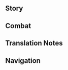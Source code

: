 {{CharacterTabs}}
{{LanguageTabs}}
==Story==
{{VO/Story
|character           = Yelan
|language            = zh
|language_s          = zh
|language_t          = zh-tw
|name_s              = 夜兰
|name_t              = 夜蘭

<!-- Hello -->
|vo_01_01_title_s    = 初次见面…
|vo_01_01_title_t    = 初次見面…
|vo_01_01_subtitle   = Hello
|vo_01_01_file       = VO_{language}{character} Hello.ogg
|vo_01_01_tx_s       = 你好，旅行者，叫我夜兰就好。我想你或许会需要我的帮助，我恰好也对你所拥有的情报感兴趣。总之，让我们友好相处，互帮互助吧。
|vo_01_01_tx_t       = {{MC|你|妳|mc=1}}好，旅行者，叫我夜蘭就好。我想{{MC|你|妳|mc=1}}或許會需要我的幫助，我恰好也對{{MC|你|妳|mc=1}}所擁有的情報感興趣。總之，讓我們友好相處，互幫互助吧。
|vo_01_01_rm_s       = Nǐhǎo, Lǚxíngzhě, jiào wǒ Yèlán jiù hǎo. Wǒ xiǎng nǐ huòxǔ huì xūyào wǒ de bāngzhù, wǒ qiàhǎo yě duì nǐ suǒ yōngyǒu de qíngbào gǎn xìngqù. Zǒngzhī, ràng wǒmen yǒuhǎo xiāngchǔ, hùbāng-hùzhù ba.
|vo_01_01_rm_t       = Nǐhǎo, Lǚxíngzhě, jiào wǒ Yèlán jiù hǎo. Wǒ xiǎng nǐ huòxǔ huì xūyào wǒ de bāngzhù, wǒ qiàhǎo yě duì nǐ suǒ yǒngyǒu de qíngbào gǎn xìngqù. Zǒngzhī, ràng wǒmen yǒuhǎo xiāngchǔ, hùbāng-hùzhù ba.

<!-- Chats -->
|vo_02_01_title_s    = 闲聊・线报
|vo_02_01_title_t    = 閒聊・線報
|vo_02_01_subtitle   = Chat: Tip-Off
|vo_02_01_file       = VO_{language}{character} Chat - Tip-Off.ogg
|vo_02_01_tx_s       = 线人来信了，嗯，看来又出现了新的变数。
|vo_02_01_tx_t       = 線人來信了，嗯，看來又出現了新的變數。
|vo_02_01_rm         = Xiànrén láixìnle, ǹg, kànlái yòu chūxiànle xīn de biànshù.
|vo_02_02_title_s    = 闲聊・翘班
|vo_02_02_title_t    = 閒聊・翹班
|vo_02_02_subtitle   = Chat: Truancy
|vo_02_02_file       = VO_{language}{character} Chat - Truancy.ogg
|vo_02_02_tx_s       = 点数不错，今天就继续翘班吧，等到状态好了，再去把活一次干完。
|vo_02_02_tx_t       = 點數不錯，今天就繼續翹班吧，等到狀態好了，再去把活一次幹完。
|vo_02_02_rm         = Diǎnshù búcuò, jīntiān jiù jìxù qiàobān ba, děngdào zhuàngtài hǎole, zài qù bǎ huó yīcì gànwán.
|vo_02_03_title_s    = 闲聊・身份
|vo_02_03_title_t    = 閒聊・身分
|vo_02_03_subtitle   = Chat: Identity
|vo_02_03_file       = VO_{language}{character} Chat - Identity.ogg
|vo_02_03_tx_s       = 在这世间行走，「身份」多一点才便利。需要我帮你捏造一些吗？
|vo_02_03_tx_t       = 在這世間行走，「身分」多一點才便利。需要我幫{{MC|你|妳|mc=1}}捏造一些嗎？
|vo_02_03_rm         = Zài zhè shìjiān xíngzǒu, "shēnfèn" duō yīdiǎn cái biànlì. Xūyào wǒ bāng nǐ niēzào yīxiē ma?

<!-- Weather -->
|vo_03_01_title_s    = 下雨的时候…
|vo_03_01_title_t    = 下雨的時候…
|vo_03_01_subtitle   = When It Rains
|vo_03_01_file       = VO_{language}{character} When It Rains.ogg
|vo_03_01_tx_s       = 又下雨了？真是麻烦啊…痕迹一旦被雨水冲刷干净，就需要不少时间来还原了…
|vo_03_01_tx_t       = 又下雨了？真是麻煩啊…痕跡一旦被雨水沖刷乾淨，就需要不少時間來還原了…
|vo_03_01_rm_s       = Yòu xiàyǔle? Zhēnshi máfan a... Hénjì yídàn bèi yǔshuǐ chōngshuā gānjìng, jiù xūyào bùshǎo shíjiān lái huányuánle...
|vo_03_01_rm_t       = Yòu xiàyǔle? Zhēnshi máfan a... Hénjī yídàn bèi yǔshuǐ chōngshuā gānjìng, jiù xūyào bùshǎo shíjiān lái huányuánle...
|vo_03_02_title_s    = 打雷的时候…
|vo_03_02_title_t    = 打雷的時候…
|vo_03_02_subtitle   = When Thunder Strikes
|vo_03_02_file       = VO_{language}{character} When Thunder Strikes.ogg
|vo_03_02_tx_s       = 在打雷时会感到害怕的，要么是纯真的孩子，要么是心虚之人。你应该两者都不算吧？
|vo_03_02_tx_t       = 在打雷時會感到害怕的，要嘛是純真的孩子，要嘛是心虛之人。{{MC|你|妳|mc=1}}應該兩者都不算吧？
|vo_03_02_rm_s       = Zài dǎléi shí huì gǎndào hàipà de, yàome shì chúnzhēn de háizi, yàome shì xīnxū zhī rén. Nǐ yīnggāi liǎng zhě dōu bù suàn ba?
|vo_03_02_rm_t       = Zài dǎléi shí huì gǎndào hàipà de, yàoma shì chúnzhēn de háizi, yàoma shì xīnxū zhī rén. Nǐ yīnggāi liǎngzhě dōu bùsuàn ba?
|vo_03_03_title_s    = 下雪的时候…
|vo_03_03_title_t    = 下雪的時候…
|vo_03_03_subtitle   = When It Snows
|vo_03_03_file       = VO_{language}{character} When It Snows.ogg
|vo_03_03_tx_s       = 有点冷嘛…不能把外套披在肩上了。
|vo_03_03_tx_t       = 有點冷嘛…不能把外套披在肩上了。
|vo_03_03_rm         = Yǒudiǎn lěng ma... Bùnéng bǎ wàitào pī zài jiānshàngle.
|vo_03_04_title_s    = 阳光很好…
|vo_03_04_title_t    = 陽光很好…
|vo_03_04_subtitle   = When the Sun Is Out
|vo_03_04_file       = VO_{language}{character} When the Sun Is Out.ogg
|vo_03_04_tx_s       = 刺眼的阳光，好烦人啊。这样一来，我可没法打盹了。
|vo_03_04_tx_t       = 刺眼的陽光，好煩人啊。這樣一來，我就無法打盹了。
|vo_03_04_rm         = Cìyǎn de yángguāng, hǎo fánrén a. Zhèyàng yī lái, wǒ kě méifǎ dǎdǔnle.
|vo_03_05_title_s    = 刮大风了…
|vo_03_05_title_t    = 颳大風了…
|vo_03_05_subtitle   = When the Wind Is Blowing
|vo_03_05_file       = VO_{language}{character} When the Wind Is Blowing.ogg
|vo_03_05_tx_s       = 风里传来了躁动不安的情绪…嗯…
|vo_03_05_tx_t       = 風裡傳來了躁動不安的情緒…嗯…
|vo_03_05_rm         = Fēng lǐ chuánláile zàodòng bù'ān de qíngxù... Ǹg...

<!-- Greetings -->
|vo_04_01_title_s    = 早上好…
|vo_04_01_title_t    = 早安…
|vo_04_01_subtitle   = Good Morning
|vo_04_01_file       = VO_{language}{character} Good Morning.ogg
|vo_04_01_tx_s       = …嗯~这么早？没有必要的工作时，我习惯中午起床。
|vo_04_01_tx_t       = …嗯~這麼早？沒有必要的工作時，我習慣中午起床。
|vo_04_01_rm         = ...Ǹg~ Zhème zǎo? Méiyǒu bìyào de gōngzuò shí, wǒ xíguàn zhōngwǔ qǐchuáng.
|vo_04_02_title_s    = 中午好…
|vo_04_02_title_t    = 午安…
|vo_04_02_subtitle   = Good Afternoon
|vo_04_02_file       = VO_{language}{character} Good Afternoon.ogg
|vo_04_02_tx_s       = 啊，有点困了，小睡一会儿吧，不用提醒我，到了工作时间，我自然会醒的。
|vo_04_02_tx_t       = 啊，有點睏了，小睡一會吧，不用提醒我，到了工作時間，我自然會醒的。
|vo_04_02_rm_s       = A, yǒudiǎn kùnle, xiǎo shuì yīhuǐr ba, bùyòng tíxíng wǒ, dàole gōngzuò shíjiān, wǒ zìrán huìxǐng de.
|vo_04_02_rm_t       = A, yǒudiǎn kùnle, xiǎo shuì yīhuǐ ba, bùyòng tíxíng wǒ, dàole gōngzuò shíjiān, wǒ zìrán huìxǐng de.
|vo_04_03_title_s    = 晚上好…
|vo_04_03_title_t    = 晚上好…
|vo_04_03_subtitle   = Good Evening
|vo_04_03_file       = VO_{language}{character} Good Evening.ogg
|vo_04_03_tx_s       = 晚上好啊，晚饭吃了吗？吃了点什么？啊…我就随口问问，不要太在意。
|vo_04_03_tx_t       = 晚上好啊，晚飯吃了嗎？吃了點什麼？啊…我就隨口問問，不要太在意。
|vo_04_03_rm         = Wǎnshànghǎo a, wǎnfàn chīle ma? Chīle diǎn shénme? A... Wǒ jiù suíkǒu wènwèn, bùyào tài zàiyì.
|vo_04_04_title_s    = 晚安…
|vo_04_04_title_t    = 晚安…
|vo_04_04_subtitle   = Good Night
|vo_04_04_file       = VO_{language}{character} Good Night.ogg
|vo_04_04_tx_s       = 把牛奶喝了，乖乖睡吧。嗯？你说你不是小孩子？呵呵…那就放在这里，喝不喝随便你了。我的话，一般会在后半夜入睡。万一你有讲梦话的习惯，我不能保证不把它们记下来哦。
|vo_04_04_tx_t       = 把牛奶喝了，乖乖睡吧。嗯？{{MC|你|妳|mc=1}}說{{MC|你|妳|mc=1}}不是小孩子？呵呵…那就放在這裡，喝不喝隨便{{MC|你|妳|mc=1}}。我的話，一般會在後半夜入睡。萬一{{MC|你|妳|mc=1}}有講夢話的習慣，我不能保證不把它們記下來哦。
|vo_04_04_rm_s       = Bǎ niúnǎi hēle, guāiguāi shuì ba. Ǹg? Nǐ shuō nǐ bùshì xiǎoháizi? Hēhē... Nà jiù fàng zài zhèlǐ, hēbuhē suíbiàn nǐle. Wǒ de huà, yībān huì zài hòubànyè rùshuì. Wànyī nǐ yǒu jiǎng mènghuà de xíguàn, wǒ bùnéng bǎozhèng bù bǎ tāmen jìxiàlái ó.
|vo_04_04_rm_t       = Bǎ niúnǎi hēle, guāiguāi shuì ba. Ǹg? Nǐ shuō nǐ bùshì xiǎoháizi? Hēhē... Nà jiù fàng zài zhèlǐ, hēbuhē suíbiàn nǐ. Wǒ de huà, yībān huì zài hòubànyè rùshuì. Wànyī nǐ yǒu jiǎng mènghuà de xíguàn, wǒ bùnéng bǎozhèng bù bǎ tāmen jìxiàlái ó.

<!-- About -->
|vo_05_01_title_s    = 关于夜兰自己・职责
|vo_05_01_title_t    = 關於夜蘭自己・職責
|vo_05_01_subtitle   = About {character}: Duties
|vo_05_01_file       = VO_{language}{character} About {character} - Duties.ogg
|vo_05_01_tx_s       = 七星对璃月各地的情况了如指掌，但总有一些情报需要通过特殊手段去收集。我算是这方面的行家，所以这类差事基本被我包揽了。
|vo_05_01_tx_t       = 七星對璃月各地的情況瞭若指掌，但總有一些情報需要透過特殊手段去收集。我算是這方面的行家，所以這類差事基本被我包攬了。
|vo_05_01_rm         = Qīxīng duì Líyuè gèdì de qíngkuàng liǎorúzhǐzhǎng, dàn zǒng yǒu yīxiē qíngbào xūyào tōngguò tèshū shǒuduàn qù shōují. Wǒ suànshì zhè fāngmiàn de hángjiā, suǒyǐ zhè lèi chāishì jīběn bèi wǒ bāolǎnle.
|vo_05_02_title_s    = 关于夜兰自己・传闻
|vo_05_02_title_t    = 關於夜蘭自己・傳聞
|vo_05_02_friendship = 4
|vo_05_02_subtitle   = About {character}: Rumors
|vo_05_02_file       = VO_{language}{character} About {character} - Rumors.ogg
|vo_05_02_tx_s       = 有人说，岩上茶室的现任老板是个一夜暴富的年轻商人；有人说，总务司有位体虚多病的高等雇员，隐居在城外；还有人说，不要接近涉密地区，会被蓝色的鬼魂缠上…当然，大多普通人完全没听说过「夜兰」这个名字。所以你把那些传闻当成笑话听就好。
|vo_05_02_tx_t       = 有人說，岩上茶室的現任老闆是個一夜暴富的年輕商人；有人說，總務司有位體虛多病的高等雇員，隱居在城外；還有人說，不要接近涉密地區，會被藍色的鬼魂纏上…當然，大多數普通人完全沒聽說過「夜蘭」這個名字。所以{{MC|你|妳|mc=1}}把那些傳聞當成笑話聽就好。
|vo_05_02_rm         = Yǒurén shuō, Yánshàng Cháshì de xiànrèn lǎobǎn shìgè yīyè bàofù de niánqīng shāngrén; yǒurén shuō, Zǒngwù-sī yǒu wèi tǐxū-duōbìng de gāoděng gùyuán, yǐnjū zài chéng wài; hái yǒurén shuō, bùyào jiējìn shèmì dìqū, huì bèi lánsè de guǐhún chán shàng... Dāngrán, dàduō pǔtōng rén wánquán méi tīngshuōguò "Yèlán" zhège míngzì. Suǒyǐ nǐ bǎ nàxiē chuánwén dàngchéng xiàohuà tīng jiù hǎo.

<!-- About Us -->
|vo_06_01_title_s    = 关于我们・关系
|vo_06_01_title_t    = 關於我們・關係
|vo_06_01_subtitle   = About Us: Relationship
|vo_06_01_file       = VO_{language}{character} About Us - Relationship.ogg
|vo_06_01_tx_s       = 嗯？你那是什么表情？跟我相处不用这么警惕，我啊，从来不算计自己认可的人。
|vo_06_01_tx_t       = 嗯？{{MC|你|妳|mc=1}}那是什麼表情？跟我相處不用這麼警惕。我啊，從來不算計自己認可的人。
|vo_06_01_rm         = Ǹg? Nǐ nà shì shénme biǎoqíng? Gēn wǒ xiāngchǔ bùyòng zhème jǐngtì, wǒ a, cónglái bu suànjì zìjǐ rènkě de rén.
|vo_06_02_title_s    = 关于我们・欺骗
|vo_06_02_title_t    = 關於我們・欺騙
|vo_06_02_friendship = 6
|vo_06_02_subtitle   = About Us: Deception
|vo_06_02_file       = VO_{language}{character} About Us - Deception.ogg
|vo_06_02_tx_s       = 别过分期待他人的「肺腑之言」，滑头鬼只会说你爱听的话；也别轻易迎接他人的目光，眼神最容易出卖一个人的情绪。我们怎么说都是朋友，要是你被人骗，我也会有种吃了哑巴亏的感觉呢。
|vo_06_02_tx_t       = 別過分期待他人的「肺腑之言」，狡猾者只會說{{MC|你|妳|mc=1}}愛聽的話；也別輕易迎接他人的目光，眼神最容易出賣一個人的情緒。我們怎麼說都是朋友，要是{{MC|你|妳|mc=1}}被人騙，我也會有種吃了啞巴虧的感覺呢。
|vo_06_02_rm_s       = Bié guòfèn qīdài tārén de "fèifǔzhīyán", huátóuguǐ zhǐ huì shuō nǐ ài tīng de huà; yě bié qīngyì yíngjiē tārén de mùguāng, yǎnshén zuì róngyì chūmài yīgè rén de qíngxù. Wǒmen zěnme shuō dōu shì péngyǒu, yàoshi nǐ bèi rén piàn, wǒ yě huì yǒu zhǒng chīle yǎbākuī de gǎnjué ne.
|vo_06_02_rm_t       = Bié guòfèn qídài tārén de "fèifǔzhīyán", jiǎohuázhě zhǐ huì shuō nǐ ài tīng de huà; yě bié qīngyì yíngjiē tārén de mùguāng, yǎnshén zuì róngyì chūmài yīgè rén de qíngxù. Wǒmen zěnme shuō dōu shì péngyǒu, yàoshi nǐ bèi rén piàn, wǒ yě huì yǒu zhǒng chīle yǎbākuī de gǎnjué ne.

<!-- Miscellany I -->
|vo_07_01_title_s    = 关于「神之眼」…
|vo_07_01_title_t    = 關於「神之眼」…
|vo_07_01_friendship = 4
|vo_07_01_subtitle   = About the [[Vision]]
|vo_07_01_file       = VO_{language}{character} About the Vision.ogg
|vo_07_01_tx_s       = 重要情报所在的地点，往往隐藏着致命的杀机，无论有多少可靠的部下，都无法彻底排除风险，足够破局的武力才是关键。我还算走运，至少在悟出这个道理后几天，就获得了「神之眼」。否则，站在这里和你聊天的…就是蓬头垢面的鬼魂了。
|vo_07_01_tx_t       = 重要情報所在的地點，往往隱藏著致命的殺機，無論有多少可靠的部下，都無法徹底排除風險，足夠破局的武力才是關鍵。我還算走運，至少在悟出這個道理後幾天，就獲得了「神之眼」。否則，站在這裡和{{MC|你|妳|mc=1}}聊天的…就是蓬頭垢面的鬼魂了。
|vo_07_01_rm_s       = Zhòngyào qíngbào suǒzài de dìdiǎn, wǎngwǎng yǐncángzhe zhìmìng de shājī, wúlùn yǒu duōshǎo kěkào de bùxià, dōu wúfǎ chèdǐ páichú fēngxiǎn, zúgòu pòjú de wǔlì cái shì guānjiàn. Wǒ hái suàn zǒuyùn, zhìshǎo zài wù chū zhège dàolǐ hòu jǐ tiān, jiù huòdéle "Shénzhīyǎn". Fǒuzé, zhàn zài zhèlǐ hé nǐ liáotiān de... jiùshì péngtóu-gòumiàn de guǐhúnle.
|vo_07_01_rm_t       = Zhòngyào qíngbào suǒzài de dìdiǎn, wǎngwǎng yǐncángzhe zhìmìng de shājī, wúlùn yǒu duōshǎo kěkào de bùxià, dōu wúfǎ chèdǐ páichú fēngxiǎn, zúgòu pòjú de wǔlì cái shì guānjiàn. Wǒ hái suàn zǒuyùn, zhìshǎo zài wù chū zhège dàolǐ hòu jǐ tiān, jiù huòdéle "Shénzhīyǎn". Fǒuzé, zhàn zài zhèlǐ hàn nǐ liáotiān de... jiùshì péngtóu-gòumiàn de guǐhúnle.
|vo_07_02_title_s    = 有什么想要分享・屏蔽噪音
|vo_07_02_title_t    = 有什麼想要分享・隔絕噪音
|vo_07_02_subtitle   = Anything to Share: Blocking Out Noise
|vo_07_02_file       = VO_{language}{character} Anything to Share - Blocking Out Noise.ogg
|vo_07_02_tx_s       = 仔细打磨鳅鳅宝玉后，可以将它当成耳塞，隔音效果很不错，哪怕有人在你耳边嘶声哀嚎，都不会打扰你的美梦。当然，希望你以后不必用到这种东西。
|vo_07_02_tx_t       = 仔細打磨鰍鰍寶玉後，可以將它當成耳塞，隔音效果很不錯，哪怕有人在{{MC|你|妳|mc=1}}耳邊嘶聲哀嚎，都不會打擾{{MC|你|妳|mc=1}}的美夢。當然，希望{{MC|你|妳|mc=1}}以後不必用到這種東西。
|vo_07_02_rm         = Zǐxì dǎmó Qiūqiū Bǎoyù hòu, kěyǐ jiāng tā dàngchéng ěrsāi, géyīn xiàoguǒ hěn bùcuò, nǎpà yǒurén zài nǐ ěrbiān sīshēng āiháo, dōu bùhuì dǎrǎo nǐ dì měimèng. Dāngrán, xīwàng nǐ yǐhòu bùbì yòng dào zhè zhǒng dōngxī.
|vo_07_03_title_s    = 有什么想要分享・幽奇腕阑
|vo_07_03_title_t    = 有什麼想要分享・幽奇腕闌
|vo_07_03_subtitle   = Anything to Share: Fascinating Bracelet
|vo_07_03_file       = VO_{language}{character} Anything to Share - Fascinating Bracelet.ogg
|vo_07_03_tx_s       = 右手的镯子？告诉你也无妨…它蕴含着我们家族的术法，能传递简单的信息。至于信息的含义，都隐藏在这蓝光中，只有我能看懂。
|vo_07_03_tx_t       = 右手的鐲子？告訴{{MC|你|妳|mc=1}}也無妨…它蘊含著我們家族的術法，能傳遞簡單的訊息。至於訊息的含義，都隱藏在這藍光中，只有我能看懂。
|vo_07_03_rm_s       = Yòushǒu de zhuózi? Gàosù nǐ yě wúfáng... Tā yùnhánzhe wǒmen jiāzú de shùfǎ, néng chuándì jiǎndān de xìnxī. Zhìyú xìnxī de hányì, dōu yǐncáng zài zhè lán'guāng zhōng, zhǐyǒu wǒ néng kàndǒng.
|vo_07_03_rm_t       = Yòushǒu de zhuózi? Gàosù nǐ yě wúfáng... Tā yùnhánzhe wǒmen jiāzú de shùfǎ, néng chuándì jiǎndān de xùnxí. Zhìyú xùnxí de hányì, dōu yǐncáng zài zhè lán'guāng zhōng, zhǐyǒu wǒ néng kàndǒng.
|vo_07_04_title_s    = 有什么想要分享・追踪目标
|vo_07_04_title_t    = 有什麼想要分享・追蹤目標
|vo_07_04_subtitle   = Anything to Share: Pursuing the Target
|vo_07_04_file       = VO_{language}{character} Anything to Share - Pursuing the Target.ogg
|vo_07_04_tx_s       = 在追踪目标时，我一般倾向于给对方施加心理压力。在试图摆脱我的过程中，他们会阵脚大乱、搬救兵、改变计划…直到把自己的老底都交待出来。呵…
|vo_07_04_tx_t       = 在追蹤目標時，我一般傾向於給對方施加心理壓力。在試圖擺脫我的過程中，他們會陣腳大亂、搬救兵、改變計畫…直到把自己的老底都交待出來。呵…
|vo_07_04_rm         = Zài zhuīzōng mùbiāo shí, wǒ yībān qīngxiàng yú gěi duìfāng shījiā xīnlǐ yālì. Zài shìtú bǎituō wǒ de guòchéng zhōng, tāmen huì zhènjiǎo-dàluàn, bān jiùbīng, gǎibiàn jìhuà... zhídào bǎ zìjǐ de lǎodǐ dōu jiāodài chūlái. Hē...
|vo_07_05_title_s    = 感兴趣的见闻…
|vo_07_05_title_t    = 感興趣的見聞…
|vo_07_05_subtitle   = Interesting Things
|vo_07_05_file       = VO_{language}{character} Interesting Things.ogg
|vo_07_05_tx_s       = 你了解盗宝鼬吗？它们的智力平平，但经过人为驯化后，也能熟练地重复偷盗，甚至开锁撬锁。多鲜活的例子啊&mdash;&mdash;只要方法得当，连动物都能作为趁手的棋子，勾心斗角的人们又何尝不是如此？
|vo_07_05_tx_t       = {{MC|你|妳|mc=1}}瞭解盜寶鼬嗎？牠們的智力平平，但經過人為馴化後，也能熟練地重複偷盜，甚至開鎖撬鎖。多鮮活的例子啊&mdash;&mdash;只要方法得當，連動物都能作為合適的棋子，勾心鬥角的人們又何嘗不是如此？
|vo_07_05_rm_s       = Nǐ liǎojiě Dàobǎo Yòu ma? Tāmen de zhìlì píngpíng, dàn jīngguò rénwéi xùnhuà hòu, yě néng shúliàn de chóngfù tōudào, shènzhì kāisuǒ qiàosuǒ. Duō xiānhuó de lìzi a{{lmdash}} Zhǐyào fāngfǎ dédàng, lián dòngwù dōu néng zuòwéi chènshǒu de qízǐ, gōuxīn-dòujiǎo de rénmen yòu hécháng bùshì rúcǐ?
|vo_07_05_rm_t       = Nǐ liǎojiě Dàobǎo Yòu ma? Tāmen de zhìlì píngpíng, dàn jīngguò rénwéi xùnhuà hòu, yě néng shóuliàn de chóngfù tōudào, shènzhì kāisuǒ qiàosuǒ. Duō xiānhuó de lìzi a{{lmdash}} Zhǐyào fāngfǎ dédàng, lián dòngwù dōu néng zuòwéi héshì de qízǐ, gōuxīn-dòujiǎo de rénmen yòu hécháng bùshì rúcǐ?

<!-- About Teammates -->
|vo_08_01_title_s    = 关于凝光・关系
|vo_08_01_title_t    = 關於凝光・關係
|vo_08_01_friendship = 4
|vo_08_01_subtitle   = About [[Ningguang]]: Relationship
|vo_08_01_file       = VO_{language}{character} About Ningguang - Relationship.ogg
|vo_08_01_tx_s       = 我跟凝光认识得早，那时她还不是七星，我们合作了一段时间。她能提前当上七星，说不定也有我的功劳。呵，谁知道呢？总之，现在这份工作是她推荐给我的。确实不错，很适合我。
|vo_08_01_tx_t       = 我跟凝光認識得早，那時她還不是七星，我們合作了一段時間。她能提前當上七星，說不定也有我的功勞。呵，誰知道呢？總之，現在這份工作是她推薦給我的。確實不錯，很適合我。
|vo_08_01_rm         = Wǒ gēn Níngguāng rènshí dé zǎo, nà shí tā hái bùshì Qīxīng, wǒmen hézuòle yīduàn shíjiān. Tā néng tíqián dāng shàng Qīxīng, shuōbudìng yěyǒu wǒ de gōngláo. Hē, shéi zhīdào ne? Zǒngzhī, xiànzài zhè fèn gōngzuò shì tā tuījiàn gěi wǒ de. Quèshí bùcuò, hěn shìhé wǒ.
|vo_08_02_title_s    = 关于凝光・期待
|vo_08_02_title_t    = 關於凝光・期待
|vo_08_02_friendship = 4
|vo_08_02_subtitle   = About Ningguang: Expectations
|vo_08_02_file       = VO_{language}{character} About Ningguang - Expectations.ogg
|vo_08_02_tx_s       = 凝光是个不错的合作对象。不过我平日在外行走，得注意身份。总务司雇员见到七星，难免要尊称一声大人了。
|vo_08_02_tx_t       = 凝光是個不錯的合作對象。不過我平日在外行走，得注意身分。總務司雇員見到七星，難免要尊稱一聲大人了。
|vo_08_02_rm         = Níngguāng shìgè bùcuò de hézuò duìxiàng. Bùguò wǒ píngrì zàiwài xíngzǒu, děi zhùyì shēnfèn. Zǒngwù-sī gùyuán jiàn dào Qīxīng, nánmiǎn yào zūnchēng yīshēng dàrénle.
|vo_08_03_title_s    = 关于甘雨…
|vo_08_03_title_t    = 關於甘雨…
|vo_08_03_friendship = 4
|vo_08_03_subtitle   = About [[Ganyu]]
|vo_08_03_file       = VO_{language}{character} About Ganyu.ogg
|vo_08_03_tx_s       = 那位秘书啊…我不可能像她那样，时刻不停地工作。何况她的效率同样无可挑剔。半仙的血统大概给了她不少便捷吧，不用睡觉也能保持精力。
|vo_08_03_tx_t       = 那位秘書啊…我不可能像她那樣，時刻不停地工作。何況她的效率同樣無可挑剔。半仙的血統大概給了她不少便捷吧，不用睡覺也能保持精力。
|vo_08_03_rm_s       = Nà wèi mìshū a... Wǒ bù kěnéng xiàng tā nàyàng, shíkè bùtíng de gōngzuò. Hékuàng tā de xiàolǜ tóngyàng wúkě tiāotì. Bànxiān de xuètǒng dàgài gěile tā bùshǎo biànjié ba, bùyòng shuìjiào yě néng bǎochí jīnglì.
|vo_08_03_rm_t       = Nà wèi mìshū a... Wǒ bù kěnéng xiàng tā nàyàng, shíkè bùtíng de gōngzuò. Hékuàng tā de xiàolǜ tóngyàng wúkě tiāotì. Bànxiān de xiětǒng dàgài gěile tā bùshǎo biànjié ba, bùyòng shuìjiào yě néng bǎochí jīnglì.
|vo_08_04_title_s    = 关于刻晴…
|vo_08_04_title_t    = 關於刻晴…
|vo_08_04_friendship = 4
|vo_08_04_subtitle   = About [[Keqing]]
|vo_08_04_file       = VO_{language}{character} About Keqing.ogg
|vo_08_04_tx_s       = 我不太喜欢把日程排得很满的人，他们没有给自己留下调整的余地，只要碰上意外，就会手忙脚乱，连累同僚。但「玉衡」不同，她总是有条不紊地办事，每次与她共事，都令我相当愉快。
|vo_08_04_tx_t       = 我不太喜歡把行程排得很滿的人，他們沒有給自己留下調整的餘地，只要碰上意外，就會手忙腳亂，連累同僚。但「玉衡」不同，她總是有條不紊地辦事，每次與她共事，都令我相當愉快。
|vo_08_04_rm         = Wǒ bù tài xǐhuān bǎ rìchéng pái de hěn mǎn de rén, tāmen méiyǒu gěi zìjǐ liú xià tiáozhěng de yúdì, zhǐyào pèng shàng yìwài, jiù huì shǒumáng-jiǎoluàn, liánlèi tóngliáo. Dàn "Yùhéng" bùtóng, tā zǒng shì yǒutiáobùwěn de bànshì, měicì yǔ tā gòngshì, dōu lìng wǒ xiāngdāng yúkuài.
|vo_08_05_title_s    = 关于烟绯…
|vo_08_05_title_t    = 關於煙緋…
|vo_08_05_friendship = 4
|vo_08_05_subtitle   = About [[Yanfei]]
|vo_08_05_file       = VO_{language}{character} About Yanfei.ogg
|vo_08_05_tx_s       = 烟绯啊，我还挺喜欢她的。不谈以前的交情，作为鼎鼎有名的律法咨询师，她是璃月港内诸多情报的交汇点。每次帮她搞定麻烦，我都能顺带收获珍贵的线索。但她似乎对我有些敬重过度了。
|vo_08_05_tx_t       = 煙緋啊，我還挺喜歡她的。不談以前的交情，作為鼎鼎有名的律法諮詢師，她是璃月港內諸多情報的交匯點。每次幫她搞定麻煩，我都能順帶收穫珍貴的線索。但她似乎對我有些敬重過度了。
|vo_08_05_rm         = Yānfēi a, wǒ hái tǐng xǐhuān tā de. Bù tán yǐqián de jiāoqing, zuòwéi dǐngdǐng-yǒumíng de lǜfǎ zīxún shī, tā shì Líyuè-gǎng nèi zhūduō qíngbào de jiāohuì diǎn. Měi cì bāng tā gǎodìng máfan, wǒ dōu néng shùndài shōuhuò zhēnguì de xiànsuǒ. Dàn tā sìhū duì wǒ yǒuxiē jìngzhòng guòdùle.
|vo_08_06_title_s    = 关于魈…
|vo_08_06_title_t    = 關於魈…
|vo_08_06_friendship = 4
|vo_08_06_subtitle   = About [[Xiao]]
|vo_08_06_file       = VO_{language}{character} About Xiao.ogg
|vo_08_06_tx_s       = 家族的长辈们曾说，要对「护法夜叉」保持最大的敬畏。据说我那疯疯癫癫的先祖路过望舒客栈时，都会少见地安分下来，想必是被他那驱除邪祟的威压给照顾了。但若是有一天，我有幸与那位「降魔大圣」并肩作战，我还是会以任务为重，不可能因为他的身份而有所顾忌。
|vo_08_06_tx_t       = 家族的長輩們曾說，要對「護法夜叉」保持最大的敬畏。據說我那瘋瘋癲癲的先祖路過望舒客棧時，都會少見地安分下來，想必是被他那驅除邪祟的威壓給照顧了。但若是有一天，我有幸與那位「降魔大聖」並肩作戰，我還是會以任務為重，不可能因為他的身分而有所顧忌。
|vo_08_06_rm         = Jiāzú de zhǎngbèimen céng shuō, yào duì "Hùfǎ Yèchā" bǎochí zuìdà de jìngwèi. Jùshuō wǒ nà fēngfēngdiāndiān de xiānzǔ lùguò Wàngshū Kèzhàn shí, dōu huì shǎojiàn de ānfèn xiàlái, xiǎngbì shì bèi tā nà qūchú xiésuì de wēiyā gěi zhàogùle. Dàn ruòshì yǒu yītiān, wǒ yǒuxìng yǔ nà wèi "Xiángmó Dàshèng" bìngjiān zuòzhàn, wǒ háishì huì yǐ rènwù wéi zhòng, bù kěnéng yīnwèi tā de shēnfèn ér yǒu suǒ gùjì.
|vo_08_07_title_s    = 关于香菱…
|vo_08_07_title_t    = 關於香菱…
|vo_08_07_friendship = 4
|vo_08_07_subtitle   = About [[Xiangling]]
|vo_08_07_file       = VO_{language}{character} About Xiangling.ogg
|vo_08_07_tx_s       = 香菱啊，讨人喜欢的小厨师，挑选食材的标准完全不输琉璃亭和新月轩。有时我会去她那里买些风干后的绝云椒椒。她似乎不理解我吃辣的方式，我也不想和她解释，这是家族的传统。
|vo_08_07_tx_t       = 香菱啊，討人喜歡的小廚師，挑選食材的標準完全不輸琉璃亭和新月軒。有時我會去她那裡買些風乾後的絕雲椒椒。她似乎不理解我吃辣的方式，我也不想和她解釋，這是家族的傳統。
|vo_08_07_rm_s       = Xiānglíng a, tǎo rén xǐhuān de xiǎo-chúshī, tiāoxuǎn shícái de biāozhǔn wánquán bù shū Liúlí-tíng hé Xīnyuè-xuān. Yǒushí wǒ huì qù tā nàlǐ mǎi xiē fēnggān hòu de Juéyún Jiāojiāo. Tā sìhū bù lǐjiě wǒ chī là de fāngshì, wǒ yě bùxiǎng hé tā jiěshì, zhè shì jiāzú de chuántǒng.
|vo_08_07_rm_t       = Xiānglíng a, tǎo rén xǐhuān de xiǎo-chúshī, tiāoxuǎn shícái de biāozhǔn wánquán bù shū Liúlí-tíng hàn Xīnyuè-xuān. Yǒushí wǒ huì qù tā nàlǐ mǎi xiē fēnggān hòu de Juéyún Jiāojiāo. Tā sìhū bù lǐjiě wǒ chī là de fāngshì, wǒ yě bùxiǎng hàn tā jiěshì, zhè shì jiāzú de chuántǒng.
|vo_08_08_title_s    = 关于行秋…
|vo_08_08_title_t    = 關於行秋…
|vo_08_08_friendship = 4
|vo_08_08_subtitle   = About [[Xingqiu]]
|vo_08_08_file       = VO_{language}{character} About Xingqiu.ogg
|vo_08_08_tx_s       = 我当然记得他，飞云商会家的小少爷。我经常和他们家来往。也许以后，他也会成为眼观六路的能人呢？
|vo_08_08_tx_t       = 我當然記得他，飛雲商會家的小少爺。我經常和他們家來往。也許以後，他也會成為眼觀六路的能人呢？
|vo_08_08_rm_s       = Wǒ dāngrán jìdé tā, Fēiyún Shānghuì jiā de xiǎo-shàoyé. Wǒ jīngcháng hé tāmen jiā láiwǎng. Yěxǔ yǐhòu, tā yě huì chéngwéi yǎnguān-liùlù de néngrén ne?
|vo_08_08_rm_t       = Wǒ dāngrán jìdé tā, Fēiyún Shānghuì jiā de xiǎo-shàoyé. Wǒ jīngcháng hàn tāmen jiā láiwǎng. Yěxǔ yǐhòu, tā yě huì chéngwéi yǎnguān-liùlù de néngrén ne?
|vo_08_09_title_s    = 关于达达利亚…
|vo_08_09_title_t    = 關於達達利亞…
|vo_08_09_friendship = 4
|vo_08_09_subtitle   = About [[Tartaglia]]
|vo_08_09_file       = VO_{language}{character} About Tartaglia.ogg
|vo_08_09_tx_s       = 那位愚人众的执行官？他在无意中给我带来了一些好处。我原本打算彻查「岩上茶室」的前任老板，但那位执行官下手更快，强硬地上门讨债，还公开了前任老板做的假账，让他获罪入狱。我也因此顺利接管了岩上茶室，得到了一个不错的据点。
|vo_08_09_tx_t       = 那位愚人眾的執行官？他在無意中給我帶來了一些好處。我原本打算徹查「岩上茶室」的前任老闆，但那位執行官下手更快，強硬地上門討債，還公開了前任老闆做的假帳，讓他獲罪入獄。我也因此順利接管了岩上茶室，得到了一個不錯的據點。
|vo_08_09_rm         = Nà wèi Yúrén-zhòng de Zhíxíngguān? Tā zài wúyì zhōng gěi wǒ dài láile yīxiē hǎochù. Wǒ yuánběn dǎsuàn chèchá "Yánshàng Cháshì" de qiánrèn lǎobǎn, dàn nà wèi Zhíxíngguān xiàshǒu gèng kuài, qiángyìng de shàngmén tǎozhài, hái gōngkāile qiánrèn lǎobǎn zuò de jiǎzhàng, ràng tā huòzuì rùyù. Wǒ yě yīncǐ shùnlì jiēguǎnle Yánshàng Cháshì, dédàole yīgè bùcuò de jùdiǎn.

<!-- More About -->
|vo_09_01_title_s    = 想要了解夜兰・其一
|vo_09_01_title_t    = 想要瞭解夜蘭・其一
|vo_09_01_subtitle   = More About {character}: I
|vo_09_01_file       = VO_{language}{character} More About {character} - 01.ogg
|vo_09_01_tx_s       = 愿意在你身上下注，是考虑到你身份特殊，应当能为我找来不少通往「真相」的线索。呵，今天带来什么消息了吗？
|vo_09_01_tx_t       = 願意在{{MC|你|妳|mc=1}}身上下注，是考慮到{{MC|你|妳|mc=1}}身分特殊，應該能為我找來不少通往「真相」的線索。呵，今天帶來什麼消息了嗎？
|vo_09_01_rm_s       = Yuànyì zài nǐ shēnshang xiàzhù, shì kǎolǜ dào nǐ shēnfèn tèshū, yīngdāng néng wéi wǒ zhǎo lái bùshǎo tōngwǎng "zhēnxiàng" de xiànsuǒ. Hē, jīntiān dài lái shénme xiāoxile ma?
|vo_09_01_rm_t       = Yuànyì zài nǐ shēnshang xiàzhù, shì kǎolǜ dào nǐ shēnfèn tèshū, yīnggāi néng wéi wǒ zhǎo lái bùshǎo tōngwǎng "zhēnxiàng" de xiànsuǒ. Hē, jīntiān dài lái shénme xiāoxíle ma?
|vo_09_02_title_s    = 想要了解夜兰・其二
|vo_09_02_title_t    = 想要瞭解夜蘭・其二
|vo_09_02_friendship = 3
|vo_09_02_subtitle   = More About {character}: II
|vo_09_02_file       = VO_{language}{character} More About {character} - 02.ogg
|vo_09_02_tx_s       = 交换情报讲究平等，和你讲些往事也无妨。托家族的福，我从千岩军的斥候那里学到了一些本事，挺早就入行了。虽然收集情报的过程会受到各种阻挠，但只要丢不掉性命，最后的赢家，总归是我…
|vo_09_02_tx_t       = 交換情報講究平等，和{{MC|你|妳|mc=1}}講些往事也無妨。托家族的福，我從千岩軍的斥候那裡學到了一些本事，挺早就入行了。雖然收集情報的過程會受到各種阻撓，但只要丟不掉性命，最後的贏家，總歸是我…
|vo_09_02_rm_s       = Jiāohuàn qíngbào jiǎngjiū píngděng, hé nǐ jiǎng xiē wǎngshì yě wúfáng. Tuō jiāzú de fú, wǒ cóng Qiānyán Jūn de chìhòu nàlǐ xuédàole yīxiē běnshì, tǐng zǎo jiù rùhángle. Suīrán shōují qíngbào de guòchéng huì shòudào gè zhǒng zǔnáo, dàn zhǐyào diūbudiào xìngmìng, zuìhòu de yíngjiā, zǒngguī shì wǒ...
|vo_09_02_rm_t       = Jiāohuàn qíngbào jiǎngjiù píngděng, hàn nǐ jiǎng xiē wǎngshì yě wúfáng. Tuō jiāzú de fú, wǒ cóng Qiānyán Jūn de chìhòu nàlǐ xuédàole yīxiē běnshì, tǐng zǎo jiù rùhángle. Suīrán shōují qíngbào de guòchéng huì shòudào gè zhǒng zǔnáo, dàn zhǐyào diūbudiào xìngmìng, zuìhòu de yíngjiā, zǒngguī shì wǒ...
|vo_09_03_title_s    = 想要了解夜兰・其三
|vo_09_03_title_t    = 想要瞭解夜蘭・其三
|vo_09_03_friendship = 4
|vo_09_03_subtitle   = More About {character}: III
|vo_09_03_file       = VO_{language}{character} More About {character} - 03.ogg
|vo_09_03_tx_s       = 线索是一环扣一环的，沿着它们不断追查到一切的根源，才算是个了结。为此，我有必要将耳目散布到各行各业去。在这个过程中，难免就要扮演各种角色。有些人形容我「一人千面」，这种说法，我就当成夸奖收下了。
|vo_09_03_tx_t       = 線索是一環扣一環的，沿著它們不斷追查到一切的根源，才算是個了結。為此，我有必要將耳目散佈到各行各業去。在這個過程中，難免就要扮演各種角色。有些人形容我「一人千面」，這種說法，我就當成誇獎收下了。
|vo_09_03_rm         = Xiànsuǒ shì yīhuán kòu yīhuán de, yánzhe tāmen bùduàn zhuīchá dào yīqiè de gēnyuán, cái suànshì gè liǎojié. Wèi cǐ, wǒ yǒu bìyào jiāng ěrmù sànbù dào gèháng-gèyè qù. Zài zhège guòchéng zhōng, nánmiǎn jiù yào bànyǎn gè zhǒng juésè. Yǒuxiē rén xíngróng wǒ "yīrén-qiānmiàn", zhè zhǒng shuōfǎ, wǒ jiù dàngchéng kuājiǎng shōuxiàle.
|vo_09_04_title_s    = 想要了解夜兰・其四
|vo_09_04_title_t    = 想要瞭解夜蘭・其四
|vo_09_04_friendship = 5
|vo_09_04_subtitle   = More About {character}: IV
|vo_09_04_file       = VO_{language}{character} More About {character} - 04.ogg
|vo_09_04_tx_s       = 有人告诫过我，贸然探查某些往事，有可能惹来杀身之祸。呵，我可不想停下，更不会因为别人的话就停下。哪怕无法改变事实，我也绝不能待在迷雾中。你呢？你的选择会是什么？
|vo_09_04_tx_t       = 有人告誡過我，貿然探查某些往事，有可能惹來殺身之禍。呵，我可不想停下，更不會因為別人的話就停下。哪怕無法改變事實，我也絕不能待在迷霧中。{{MC|你|妳|mc=1}}呢？{{MC|你|妳|mc=1}}的選擇會是什麼？
|vo_09_04_rm         = Yǒurén gàojièguò wǒ, màorán tànchá mǒu xiē wǎngshì, yǒu kěnéng rě lái shāshēn zhī huò. Hē, wǒ kě bùxiǎng tíngxià, gèng bùhuì yīnwèi biérén de huà jiù tíngxià. Nǎpà wúfǎ gǎibiàn shìshí, wǒ yě jué bùnéng dài zài míwù zhōng. Nǐ ne? Nǐ de xuǎnzé huì shì shénme?
|vo_09_05_title_s    = 想要了解夜兰・其五
|vo_09_05_title_t    = 想要瞭解夜蘭・其五
|vo_09_05_friendship = 6
|vo_09_05_subtitle   = More About {character}: V
|vo_09_05_file       = VO_{language}{character} More About {character} - 05.ogg
|vo_09_05_tx_s       = 说起来，你希望陪伴在你身边的我，是怎样的人？普通的合作对象？磨砺你的竞争对手？众多泛泛之交中的一位…还是说…重要的伙伴？依你的期望和态度，我可以「扮演」或「成为」他们中的任何人。
|vo_09_05_tx_t       = 說起來，{{MC|你|妳|mc=1}}希望陪伴在{{MC|你|妳|mc=1}}身邊的我，是怎樣的人？普通的合作對象？磨礪{{MC|你|妳|mc=1}}的競爭對手？眾多泛泛之交中的一位…還是說…重要的夥伴？依{{MC|你|妳|mc=1}}的期望和態度，我可以「扮演」或「成為」他們中的任何人。
|vo_09_05_rm_s       = Shuō qǐlái, nǐ xīwàng péibàn zài nǐ shēnbiān de wǒ, shì zěnyàng de rén? Pǔtōng de hézuò duìxiàng? Mólì nǐ de jìngzhēng duìshǒu? Zhòngduō fànfàn zhī jiāo zhōng de yī wèi... háishì shuō... zhòngyào de huǒbàn? Yī nǐ de qīwàng hé tàidù, wǒ kěyǐ "bànyǎn" huò "chéngwéi" tāmen zhōng de rènhé rén.
|vo_09_05_rm_t       = Shuō qǐlái, nǐ xīwàng péibàn zài nǐ shēnbiān de wǒ, shì zěnyàng de rén? Pǔtōng de hézuò duìxiàng? Mólì nǐ de jìngzhēng duìshǒu? Zhòngduō fànfàn zhī jiāo zhōng de yī wèi... háishì shuō... zhòngyào de huǒbàn? Yī nǐ de qíwàng hàn tàidù, wǒ kěyǐ "bànyǎn" huò "chéngwéi" tāmen zhōng de rènhé rén.

<!-- Miscellany II -->
|vo_10_01_title_s    = 夜兰的爱好…
|vo_10_01_title_t    = 夜蘭的愛好…
|vo_10_01_subtitle   = {character}'s Hobbies
|vo_10_01_file       = VO_{language}{character} Hobbies.ogg
|vo_10_01_tx_s       = 闲暇之时，我会随机安排生活。方法很简单：列一张清单，投骰子来决定接下来要做的事。这种消遣能带来意想不到的乐趣，还能让我拓宽思维的边界，对于我的本职工作而言，也算有不小的帮助。
|vo_10_01_tx_t       = 閒暇之時，我會隨機安排生活。方法很簡單：列一張清單，擲骰子來決定接下來要做的事。這種消遣能帶來意想不到的樂趣，還能讓我拓寬思維的邊界，對於我的本職工作而言，也算有不小的幫助。
|vo_10_01_rm         = Xiánxiá zhī shí, wǒ huì suíjī ānpái shēnghuó. Fāngfǎ hěn jiǎndān: liè yī zhāng qīngdān, tóu tóuzi lái juédìng jiēxiàlái yào zuò de shì. Zhè zhǒng xiāoqiǎn néng dài lái yìxiǎngbudào de lèqù, hái néng ràng wǒ tàkuān sīwéi de biānjiè, duìyú wǒ de běnzhí gōngzuò ér yán, yě suàn yǒu bù xiǎo de bāngzhù.
|vo_10_02_title_s    = 夜兰的烦恼…
|vo_10_02_title_t    = 夜蘭的煩惱…
|vo_10_02_subtitle   = {character}'s Troubles
|vo_10_02_file       = VO_{language}{character} Troubles.ogg
|vo_10_02_tx_s       = 相较于一些武人，我的体能其实不算太好，这是家族遗传的毛病。处理某些不能怠慢的工作前，我会调整作息，积蓄精力，争取一次完事收工。除此之外的时间里，我会尽量保持悠哉的节奏。所以，体力活我会谢绝的。
|vo_10_02_tx_t       = 相較於一些武人，我的體能其實不算太好，這是家族遺傳的毛病。處理某些不能怠慢的工作前，我會調整作息，積蓄精力，爭取一次完事收工。除此之外的時間裡，我會盡量保持悠哉的節奏。所以，體力活我會謝絕的。
|vo_10_02_rm_s       = Xiāngjiào yú yīxiē wǔrén, wǒ de tǐnéng qíshí bù suàn tài hǎo, zhè shì jiāzú yíchuán de máobìng. Chǔlǐ mǒu xiē bùnéng dàimàn de gōngzuò qián, wǒ huì tiáozhěng zuòxī, jīxù jīnglì, zhēngqǔ yīcì wánshì shōugōng. Chúcǐzhīwài de shíjiān lǐ, wǒ huì jǐnliàng bǎochí yōuzāi de jiézòu. Suǒyǐ, tǐlìhuó wǒ huì xièjué de.
|vo_10_02_rm_t       = Xiāngjiào yú yīxiē wǔrén, wǒ de tǐnéng qíshí bù suàn tài hǎo, zhè shì jiāzú yíchuán de máobìng. Chǔlǐ mǒu xiē bùnéng dàimàn de gōngzuò qián, wǒ huì tiáozhěng zuòxí, jīxù jīnglì, zhēngqǔ yīcì wánshì shōugōng. Chúcǐzhīwài de shíjiān lǐ, wǒ huì jìnliàng bǎochí yōuzāi de jiézòu. Suǒyǐ, tǐlìhuó wǒ huì xièjué de.
|vo_10_03_title_s    = 喜欢的食物…
|vo_10_03_title_t    = 喜歡的食物…
|vo_10_03_subtitle   = Favorite Food
|vo_10_03_file       = VO_{language}{character} Favorite Food.ogg
|vo_10_03_tx_s       = 将风干后的绝云椒椒和琉璃袋的花蕊一同研磨成粉，均匀混合在云来白毫之中，沏一壶酽茶，它馥郁的香气必定会让你沉醉。相比咖啡和烈酒，我更偏好这种回味悠长的饮品。
|vo_10_03_tx_t       = 將風乾後的絕雲椒椒和琉璃袋的花蕊一同研磨成粉，均勻混合在雲來白毫之中，沏一壺釅茶，它馥郁的香氣必定會讓{{MC|你|妳|mc=1}}沉醉。相比咖啡和烈酒，我更偏好這種回味悠長的飲品。
|vo_10_03_rm_s       = Jiāng fēnggān hòu de Juéyún Jiāojiāo hé Liúlí-dài de huāruǐ yītóng yánmó chéng fěn, jūnyún hùnhé zài Yúnlái Báiháo zhī zhōng, qī yī hú yànchá, tā fùyù de xiāngqì bìdìng huì ràng nǐ chénzuì. Xiāngbǐ kāfēi hé lièjiǔ, wǒ gèng piānhào zhè zhǒng huíwèi yōucháng de yǐnpǐn.
|vo_10_03_rm_t       = Jiāng fēnggān hòu de Juéyún Jiāojiāo hàn Liúlí-dài de huāruǐ yītóng yánmó chéng fěn, jūnyún hùnhé zài Yúnlái Báiháo zhī zhōng, qī yī hú yànchá, tā fùyù de xiāngqì bìdìng huì ràng nǐ chénzuì. Xiāngbǐ kāfēi hàn lièjiǔ, wǒ gèng piānhào zhè zhǒng huíwèi yōucháng de yǐnpǐn.
|vo_10_04_title_s    = 讨厌的食物…
|vo_10_04_title_t    = 討厭的食物…
|vo_10_04_subtitle   = Least Favorite Food
|vo_10_04_file       = VO_{language}{character} Least Favorite Food.ogg
|vo_10_04_tx_s       = 对于甜食，可得保持警惕啊。那种强烈的满足感…会削弱人的意志力，让人放松警惕。只要吃过几次，就有可能上瘾。长期吃甜食的人，或许会在不知不觉中变得迟钝吧。
|vo_10_04_tx_t       = 對於甜食，可得保持警惕啊。那種強烈的滿足感…會削弱人的意志力，讓人放鬆警惕。只要吃過幾次，就有可能上癮。長期吃甜食的人，或許會在不知不覺中變得遲鈍吧。
|vo_10_04_rm_s       = Duìyú tiánshí, kě děi bǎochí jǐngtì a. Nà zhǒng qiángliè de mǎnzúgǎn... huì xuēruò rén de yìzhì lì, ràng rén fàngsōng jǐngtì. Zhǐyào chīguò jǐ cì, jiù yǒu kěnéng shàngyǐn. Chángqī chī tiánshí de rén, huòxǔ huì zài bùzhī-bùjué zhōng biàn dé chídùn ba.
|vo_10_04_rm_t       = Duìyú tiánshí, kě děi bǎochí jǐngtì a. Nà zhǒng qiángliè de mǎnzúgǎn... huì xuèruò rén de yìzhì lì, ràng rén fàngsōng jǐngtì. Zhǐyào chīguò jǐ cì, jiù yǒu kěnéng shàngyǐn. Chángqí chī tiánshí de rén, huòxǔ huì zài bùzhī-bùjué zhōng biàn dé chídùn ba.

<!-- Receiving a Gift -->
|vo_11_01_title_s    = 收到赠礼・其一
|vo_11_01_title_t    = 收到贈禮・其一
|vo_11_01_subtitle   = Receiving a Gift: I
|vo_11_01_file       = VO_{language}{character} Receiving a Gift - 01.ogg
|vo_11_01_tx_s       = 嗯，手艺不错，差点就要被你贿赂成功了。
|vo_11_01_tx_t       = 嗯，手藝不錯，差點就要被 {{MC|你|妳|mc=1}}賄賂成功了。
|vo_11_01_rm         =  Ng, shǒuyì bùcuò, chàdiǎn jiù yào bèi nǐ huìlù chénggōngle.
|vo_11_02_title_s    = 收到赠礼・其二
|vo_11_02_title_t    = 收到贈禮・其二
|vo_11_02_subtitle   = Receiving a Gift: II
|vo_11_02_file       = VO_{language}{character} Receiving a Gift - 02.ogg
|vo_11_02_tx_s       = 吃惯辣味之后，其他菜总觉得不够劲。没办法啊。
|vo_11_02_tx_t       = 吃慣辣味之後，其他菜總覺得不夠勁。沒辦法啊。
|vo_11_02_rm         = Chīguàn làwèi zhī hòu, qítā cài zǒng juéde bùgòujìn. Méi bànfǎ a.
|vo_11_03_title_s    = 收到赠礼・其三
|vo_11_03_title_t    = 收到贈禮・其三
|vo_11_03_subtitle   = Receiving a Gift: III
|vo_11_03_file       = VO_{language}{character} Receiving a Gift - 03.ogg
|vo_11_03_tx_s       = 投个骰子吧？点数比我小的话…就你来吃？
|vo_11_03_tx_t       = 投個骰子吧？點數比我小的話…就 {{MC|你|妳|mc=1}}來吃？
|vo_11_03_rm         = Tóu gè tóuzi ba? Diǎnshù bǐ wǒ xiǎo dehuà... Jiù nǐ láichī?

<!-- Birthday -->
|vo_12_01_title_s    = 生日…
|vo_12_01_title_t    = 生日…
|vo_12_01_subtitle   = Birthday
|vo_12_01_file       = VO_{language}{character} Birthday.ogg
|vo_12_01_tx_s       = 要是在这种日子里，我还警告你「别因为庆祝而松懈，会被人趁机暗算」，可就太不解风情了。总之，今天你可以尽情放松。来「岩上茶室」坐坐，尝尝我为你特意准备的点心吧？当然，点心不甜，只是微微辣。
|vo_12_01_tx_t       = 要是在這種日子裡，我還警告{{MC|你|妳|mc=1}}「別因為慶祝而鬆懈，會被人趁機暗算」，可就太不解風情了。總之，今天{{MC|你|妳|mc=1}}可以盡情放鬆。來「岩上茶室」坐坐，嚐嚐我為{{MC|你|妳|mc=1}}特意準備的點心吧？當然，點心不甜，只是微微辣。
|vo_12_01_rm_s       = Yàoshi zài zhè zhǒng rìzi lǐ, wǒ hái jǐnggào nǐ "Bié yīnwèi qìngzhù ér sōngxiè, huì bèi rén chènjī ànsuàn", kě jiù tài bù jiě fēngqíngle. Zǒngzhī, jīntiān nǐ kěyǐ jìnqíng fàngsōng. Lái "Yánshàng Cháshì" zuòzuò, chángcháng wǒ wèi nǐ tèyì zhǔnbèi de diǎnxīn ba? Dāngrán, diǎnxīn bù tián, zhǐshì wēiwēi là.
|vo_12_01_rm_t       = Yàoshi zài zhè zhǒng rìzi lǐ, wǒ hái jǐnggào nǐ "Bié yīnwèi qìngzhù ér sōngxiè, huì bèi rén chènjī ànsuàn", kě jiù tài bù jiě fēngqíngle. Zǒngzhī, jīntiān nǐ kěyǐ jìnqíng fàngsōng. Lái "Yánshàng Cháshì" zuòzuò, chángcháng wǒ wèi nǐ tèyì zhǔnbèi de diǎnxīn ba? Dāngrán, diǎnxīn bù tián, zhǐshì wéiwéi là.

<!-- Feelings About Ascension -->
|vo_13_01_title_s    = 突破的感受・起
|vo_13_01_title_t    = 突破的感受・起
|vo_13_01_ascension  = 1
|vo_13_01_subtitle   = Feelings About Ascension: Intro
|vo_13_01_file       = VO_{language}{character} Feelings About Ascension -  01.ogg
|vo_13_01_tx_s       = 在我的工作中，战斗技巧从来不可或缺。
|vo_13_01_tx_t       = 在我的工作中，戰鬥技巧從來不可或缺。
|vo_13_01_rm         = Zài wǒ de gōngzuò zhōng, zhàndòu jìqiǎo cónglái bukěhuòquē.
|vo_13_02_title_s    = 突破的感受・承
|vo_13_02_title_t    = 突破的感受・承
|vo_13_02_ascension  = 2
|vo_13_02_subtitle   = Feelings About Ascension: Building Up
|vo_13_02_file       = VO_{language}{character} Feelings About Ascension -  02.ogg
|vo_13_02_tx_s       = 唯有在必要时刻快准狠地出手，才能揭露某些谎言，排除沿途的干扰。
|vo_13_02_tx_t       = 唯有在必要時刻快準狠地出手，才能揭露某些謊言，排除沿途的干擾。
|vo_13_02_rm         = Wéiyǒu zài bìyào shíkè kuàizhǔnhěn de chūshǒu, cáinéng jiēlù mǒu xiē huǎngyán, páichú yántú de gānrǎo.
|vo_13_03_title_s    = 突破的感受・转
|vo_13_03_title_t    = 突破的感受・轉
|vo_13_03_ascension  = 4
|vo_13_03_subtitle   = Feelings About Ascension: Climax
|vo_13_03_file       = VO_{language}{character} Feelings About Ascension -  03.ogg
|vo_13_03_tx_s       = 探索「真相」听来简单，实则需要长期咬住线索的毅力，还有深入险境的实力。
|vo_13_03_tx_t       = 探索「真相」聽來簡單，實則需要長期咬住線索的毅力，還有能夠深入險境的實力。
|vo_13_03_rm_s       = Tànsuǒ "zhēnxiàng" tīng lái jiǎndān, shízé xūyào chángqī yǎozhù xiànsuǒ de yìlì, hái yǒu shēnrù xiǎnjìng de shílì.
|vo_13_03_rm_t       = Tànsuǒ "zhēnxiàng" tīng lái jiǎndān, shízé xūyào chángqí yǎozhù xiànsuǒ de yìlì, hái yǒu shēnrù xiǎnjìng de shílì.
|vo_13_04_title_s    = 突破的感受・合
|vo_13_04_title_t    = 突破的感受・合
|vo_13_04_ascension  = 6
|vo_13_04_subtitle   = Feelings About Ascension: Conclusion
|vo_13_04_file       = VO_{language}{character} Feelings About Ascension -  04.ogg
|vo_13_04_tx_s       = 我早已将你当成最为重要的线人。自然就要作好万全的准备，迎接你为我带来终极答案时附带的风险。走吧，我们去把它拿下！
|vo_13_04_tx_t       = 我早已將{{MC|你|妳|mc=1}}當成最為重要的線人。自然就要作好萬全的準備，迎接{{MC|你|妳|mc=1}}為我帶來終極答案時附帶的風險。走吧，我們去把它拿下！
|vo_13_04_rm         = Wǒ zǎoyǐ jiāng nǐ dàngchéng zuìwéi zhòngyào de xiànrén. Zìrán jiù yào zuò hǎo wànquán de zhǔnbèi, yíngjiē nǐ wèi wǒ dài lái zhōngjí dá'àn shí fùdài de fēngxiǎn. Zǒu ba, wǒmen qù bǎ tā ná xià!
|vo_13_04_tl         = 
}}

==Combat==
{{Combat VO
|character           = Yelan
|language            = zh

<!-- Elemental Skill -->
|skill_1_tx_s        = 收。
|skill_1_tx_t        = 收。
|skill_1_rm          = Shōu.
|skill_2_tx_s        = 抓到了。
|skill_2_tx_t        = 抓到了。
|skill_2_rm          = Zhuādàole.
|skill_3_tx_s        = 别喊疼。
|skill_3_tx_t        = 别喊疼。
|skill_3_rm          = Bié hǎn téng.

<!-- Elemental Burst -->
|burst_1_tx_s        = 终场~收工！
|burst_1_tx_t        = 終場~收工！
|burst_1_rm          = Zhōngchǎng~ Shōugōng!
|burst_2_tx_s        = 丝线，交织。
|burst_2_tx_t        = 絲線，交織。
|burst_2_rm          = Sīxiàn, jiāozhī.
|burst_3_tx_s        = 点数如何呢？
|burst_3_tx_t        = 點數如何呢？
|burst_3_rm          = Diǎnshù rúhé ne?

<!-- Sprint Start -->
|sprint-s_1_tx_s     = 不必心急。
|sprint-s_1_tx_t     = 不必心急。
|sprint-s_1_rm       = Bùbì xīnjí.
|sprint-s_2_file     = Sprint Start 02,Sprint Start 03

<!-- Sprint End -->

<!-- Deploying Wind Glider -->
|glider_1_file       = Deploying Wind Glider 01,Deploying Wind Glider 02,Deploying Wind Glider 03

<!-- Disengaging Wind Glider -->

<!-- Opening Treasure Chest -->
|chest_1_tx_s        = 取财有方。
|chest_1_tx_t        = 取財有方。
|chest_1_rm          = Qǔ cái yǒu fāng.
|chest_2_tx_s        = 宝箱，也能引蛇出洞。
|chest_2_tx_t        = 寶箱，也能引蛇出洞。
|chest_2_rm          = Bǎoxiāng, yě néng yǐnshé-chūdòng.
|chest_3_tx_s        = 散落的财物，无声的线索。
|chest_3_tx_t        = 散落的財物，無聲的線索。
|chest_3_rm          = Sànluò de cáiwù, wúshēng de xiànsuǒ.

<!-- Low HP -->
|low-hp_1_tx_s       = 有点扫兴…
|low-hp_1_tx_t       = 有點掃興…
|low-hp_1_rm         = Yǒudiǎn sǎoxìng...
|low-hp_2_tx_s       = 不能敷衍了事呢…
|low-hp_2_tx_t       = 不能敷衍了事呢…
|low-hp_2_rm         = Bùnéng fūyǎn-liǎoshì ne...
|low-hp_3_tx_s       = 新的变数…
|low-hp_3_tx_t       = 新的變數…
|low-hp_3_rm         = Xīn de biànshù...

<!-- Ally at Low HP -->
|ally-low-hp_1_tx_s  = 点到为止，你退下。
|ally-low-hp_1_tx_t  = 點到為止，你退下。
|ally-low-hp_1_rm    = Diǎndào-wéizhǐ, nǐ tuìxià.
|ally-low-hp_2_tx_s  = 残局，让我来吧。
|ally-low-hp_2_tx_t  = 殘局，讓我來吧。
|ally-low-hp_2_rm    = Cǎnjú, ràng wǒ lái ba.

<!-- Fallen -->
|fallen_1_tx_s       = 哪一步…算错了？
|fallen_1_tx_t       = 哪一步…算錯了？
|fallen_1_rm         = Nǎ yī bù... suàncuòle?
|fallen_2_tx_s       = 这种失误…不合理…
|fallen_2_tx_t       = 這種失誤…不合理…
|fallen_2_rm         = Zhè zhǒng shīwù... bù hélǐ...
|fallen_3_tx_s       = 真相…还没揭晓…
|fallen_3_tx_t       = 真相…還沒揭曉…
|fallen_3_rm         = Zhēnxiàng... hái méi jiēxiǎo...

<!-- Light Hit Taken -->
|hit-l_1_file        = Light Hit Taken 02
|hit-l_1_tx_s        = 真有胆量。
|hit-l_1_tx_t        = 真有膽量。
|hit-l_1_rm          = Zhēnyǒu dǎnliàng.
|hit-l_2_file        = Light Hit Taken 01,Light Hit Taken 03,Light Hit Taken 04,Light Hit Taken 05,Light Hit Taken 06

<!-- Heavy Hit Taken -->
|hit-h_1_tx_s        = 不对…
|hit-h_1_tx_t        = 不對…
|hit-h_1_rm          = Bùduì...
|hit-h_2_file        = Heavy Hit Taken 02,Heavy Hit Taken 03,Heavy Hit Taken 04,Heavy Hit Taken 05,Heavy Hit Taken 06

<!-- Joining Party -->
|join_1_tx_s         = 咬住目标了？
|join_1_tx_t         = 咬住目標了？
|join_1_rm           = Yǎozhù mùbiāole?
|join_2_tx_s         = 去收网吧。
|join_2_tx_t         = 去收網吧。
|join_2_rm           = Qù shōuwǎng ba.
|join_3_tx_s         = 走吧，去打听点新消息。
|join_3_tx_t         = 走吧，去打聽點新消息。
|join_3_rm_s         = Zǒu ba, qù dǎtīng diǎn xīn xiāoxi.
|join_3_rm_t         = Zǒu ba, qù dǎtīng diǎn xīn xiāoxí.

<!-- Character Idles -->

<!-- Light Attack -->
|atk-l_1_file        = Light Attack 01,Light Attack 02,Light Attack 03,Light Attack 04,Light Attack 05,Light Attack 06,Light Attack 07

<!-- Mid Attack -->
|atk-m_1_file        = Mid Attack 01,Mid Attack 02,Mid Attack 03

<!-- Heavy Attack -->
|atk-h_1_file        = Heavy Attack 01,Heavy Attack 02,Heavy Attack 03

<!-- Climbing -->
|climb_1_file        = Climbing 01,Climbing 02,Climbing 03,Climbing 04,Climbing 05

<!-- Climbing Breath -->
|climb-b_1_file      = Climbing Breath 01,Climbing Breath 02,Climbing Breath 03

<!-- Jumping -->
|jump_1_file         = Jumping 01,Jumping 02,Jumping 03,Jumping 04,Jumping 05
}}

==Translation Notes==
{{Reflist|group="TN •"}}

==Navigation==
{{Character Navbox|VO-ZH}}